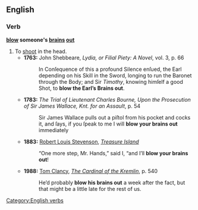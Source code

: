 ==English==
===Verb===
'''[[blow]] someone's [[brains]] [[out]]'''

# To [[shoot]] in the head.
#*'''1763:''' John Shebbeare, ''Lydia, or Filial Piety: A Novel'', vol. 3, p. 66
#*:In Conſequence of this a profound Silence enſued, the Earl depending on his Skill in the Sword, longing to run the Baronet through the Body; and Sir ''Timothy'', knowing himſelf a good Shot, to '''blow the Earl’s Brains out'''.
#*'''1783:''' ''The Trial of Lieutenant Charles Bourne, Upon the Prosecution of Sir James Wallace, Knt. for an Assault'', p. 54
#*:Sir James Wallace pulls out a piſtol from his pocket and cocks it, and ſays, if you ſpeak to me I will '''blow your brains out''' immediately
#*'''1883:''' [[w:Robert Louis Stevenson|Robert Louis Stevenson]], ''[[w:Treasure Island|Treasure Island]]''
#*:“One more step, Mr. Hands,” said I, “and I’ll '''blow your brains out'''!
#*'''1988:''' [[w:Tom Clancy|Tom Clancy]], ''[[w:The Cardinal of the Kremlin|The Cardinal of the Kremlin]]'', p. 540
#*:He’d probably '''blow his brains out''' a week after the fact, but that might be a little late for the rest of us.
[[Category:English verbs]]